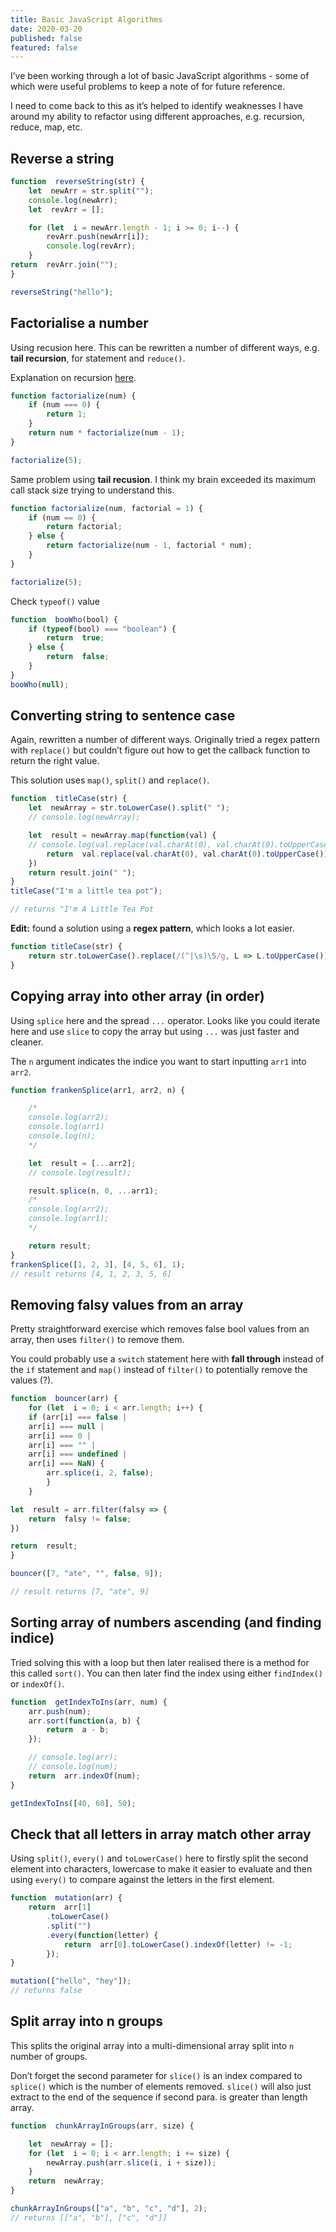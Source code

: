 ```yaml
---
title: Basic JavaScript Algorithms
date: 2020-03-20
published: false
featured: false
---
```

I’ve been working through a lot of basic JavaScript algorithms - some of which were useful problems to keep a note of for future reference.

I need to come back to this as it’s helped to identify weaknesses I have around my ability to refactor using different approaches, e.g. recursion, reduce, map, etc.

## Reverse a string

```js
function  reverseString(str) {
	let  newArr = str.split("");
	console.log(newArr);
	let  revArr = [];

	for (let  i = newArr.length - 1; i >= 0; i--) {
		revArr.push(newArr[i]);
		console.log(revArr);
	}
return  revArr.join("");
}

reverseString("hello");
```


## Factorialise a number

Using recusion here. This can be rewritten a number of different ways, e.g. **tail recursion**, for statement and `reduce()`.

Explanation on recursion [here](https://www.youtube.com/watch?v=k7-N8R0-KY4).

```js
function factorialize(num) {
	if (num === 0) {
		return 1;
	}
	return num * factorialize(num - 1);
}

factorialize(5);
```

Same problem using **tail recusion**. I think my brain exceeded its maximum call stack size trying to understand this.

```js
function factorialize(num, factorial = 1) {
	if (num == 0) {
		return factorial;
	} else {
		return factorialize(num - 1, factorial * num);
	}
}

factorialize(5);
```

Check `typeof()` value

```js
function  booWho(bool) {
	if (typeof(bool) === "boolean") {
		return  true;
	} else {
		return  false;
	}
}
booWho(null);
```

## Converting string to sentence case
Again, rewritten a number of different ways. Originally tried a regex pattern with `replace()` but couldn’t figure out how to get the callback function to return the right value.

This solution uses `map()`, `split()` and `replace()`.

```js
function  titleCase(str) {
	let  newArray = str.toLowerCase().split(" ");
	// console.log(newArray);

	let  result = newArray.map(function(val) {
	// console.log(val.replace(val.charAt(0), val.charAt(0).toUpperCase()));
		return  val.replace(val.charAt(0), val.charAt(0).toUpperCase());
	})
	return result.join(" ");
}
titleCase("I'm a little tea pot");

// returns "I'm A Little Tea Pot
```

**Edit:** found a solution using a **regex pattern**, which looks a lot easier.

```js
function titleCase(str) {
	return str.toLowerCase().replace(/(^|\s)\S/g, L => L.toUpperCase());
}
```

## Copying array into other array (in order)
Using `splice` here and the spread `...` operator. Looks like you could iterate here and use `slice` to copy the array but using `...` was just faster and cleaner.

The `n` argument indicates the indice you want to start inputting `arr1` into `arr2`.

```js
function frankenSplice(arr1, arr2, n) {

	/*
	console.log(arr2);
	console.log(arr1)
	console.log(n);
	*/

	let  result = [...arr2];
	// console.log(result);

	result.splice(n, 0, ...arr1);
	/*
	console.log(arr2);
	console.log(arr1);
	*/

	return result;
}
frankenSplice([1, 2, 3], [4, 5, 6], 1);
// result returns [4, 1, 2, 3, 5, 6]
```

## Removing falsy values from an array
Pretty straightforward exercise which removes false bool values from an array, then uses `filter()` to remove them.

You could probably use a `switch` statement here with **fall through** instead of the `if` statement and `map()` instead of `filter()` to potentially remove the values (?).

```js
function  bouncer(arr) {
	for (let  i = 0; i < arr.length; i++) {
	if (arr[i] === false |
	arr[i] === null |
	arr[i] === 0 |
	arr[i] === "" |
	arr[i] === undefined |
	arr[i] === NaN) {
		arr.splice(i, 2, false);
		}
	}

let  result = arr.filter(falsy => {
	return  falsy != false;
})

return  result;
}

bouncer([7, "ate", "", false, 9]);

// result returns [7, "ate", 9]
```

## Sorting array of numbers ascending (and finding indice)

Tried solving this with a loop but then later realised there is a method for this called `sort()`. You can then later find the index using either `findIndex()` or `indexOf()`.

```js
function  getIndexToIns(arr, num) {
	arr.push(num);
	arr.sort(function(a, b) {
		return  a - b;
	});

	// console.log(arr);
	// console.log(num);
	return  arr.indexOf(num);
}

getIndexToIns([40, 60], 50);
```

## Check that all letters in array match other array
Using `split()`, `every()` and `toLowerCase()` here to firstly split the second element into characters, lowercase to make it easier to evaluate and then using `every()` to compare against the letters in the first element.

```js
function  mutation(arr) {
	return  arr[1]
		.toLowerCase()
		.split("")
		.every(function(letter) {
			return  arr[0].toLowerCase().indexOf(letter) != -1;
		});
}

mutation(["hello", "hey"]);
// returns false
```

## Split array into n groups
This splits the original array into a multi-dimensional array split into `n` number of groups.

Don’t forget the second parameter for `slice()` is an index compared to `splice()` which is the number of elements removed. `slice()` will also just extract to the end of the sequence if second para. is greater than length array.

```js
function  chunkArrayInGroups(arr, size) {

	let  newArray = [];
	for (let  i = 0; i < arr.length; i += size) {
		newArray.push(arr.slice(i, i + size));
	}
	return  newArray;
}

chunkArrayInGroups(["a", "b", "c", "d"], 2);
// returns [["a", "b"], ["c", "d"]]
```